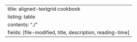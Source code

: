 ---
title: aligned-textgrid cookbook
listing: table
contents: "./"
fields: [file-modified, title, description, reading-time]
---
